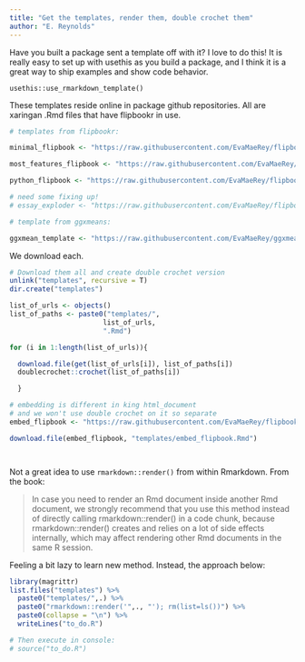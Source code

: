 ```yaml
---
title: "Get the templates, render them, double crochet them"
author: "E. Reynolds"
---
```




Have you built a package sent a template off with it?  I love to do this!  It is really easy to set up with usethis as you build a package, and I think it is a great way to ship examples and show code behavior.  

`usethis::use_rmarkdown_template()`


These templates reside online in package github repositories.  All are xaringan .Rmd files that have flipbookr in use. 


```r
# templates from flipbookr:

minimal_flipbook <- "https://raw.githubusercontent.com/EvaMaeRey/flipbookr/master/inst/rmarkdown/templates/minimal-flipbook/skeleton/skeleton.Rmd"

most_features_flipbook <- "https://raw.githubusercontent.com/EvaMaeRey/flipbookr/master/inst/rmarkdown/templates/most-features/skeleton/skeleton.Rmd"

python_flipbook <- "https://raw.githubusercontent.com/EvaMaeRey/flipbookr/master/inst/rmarkdown/templates/python-flipbook/skeleton/skeleton.Rmd"

# need some fixing up!
# essay_exploder <- "https://raw.githubusercontent.com/EvaMaeRey/flipbookr/master/inst/rmarkdown/templates/slow-essay/skeleton/skeleton.Rmd"

# template from ggxmeans:

ggxmean_template <- "https://raw.githubusercontent.com/EvaMaeRey/ggxmean/master/inst/rmarkdown/templates/template-name/skeleton/skeleton.Rmd"
```

We download each.

```r
# Download them all and create double crochet version
unlink("templates", recursive = T)
dir.create("templates")

list_of_urls <- objects()
list_of_paths <- paste0("templates/", 
                       list_of_urls, 
                       ".Rmd")

for (i in 1:length(list_of_urls)){

  download.file(get(list_of_urls[i]), list_of_paths[i])
  doublecrochet::crochet(list_of_paths[i])

  }

# embedding is different in king html_document
# and we won't use double crochet on it so separate
embed_flipbook <- "https://raw.githubusercontent.com/EvaMaeRey/flipbookr/master/inst/rmarkdown/templates/flipbook-embed/skeleton/skeleton.Rmd"

download.file(embed_flipbook, "templates/embed_flipbook.Rmd")




```

Not a great idea to use `rmarkdown::render()` from within Rmarkdown.  From the book:

> In case you need to render an Rmd document inside another Rmd document, we strongly recommend that you use this method instead of directly calling rmarkdown::render() in a code chunk, because rmarkdown::render() creates and relies on a lot of side effects internally, which may affect rendering other Rmd documents in the same R session.

Feeling a bit lazy to learn new method. Instead, the approach below:

```r
library(magrittr)
list.files("templates") %>% 
  paste0("templates/",.) %>% 
  paste0("rmarkdown::render('",., "'); rm(list=ls())") %>% 
  paste0(collapse = "\n") %>% 
  writeLines("to_do.R")

# Then execute in console:
# source("to_do.R")
```

